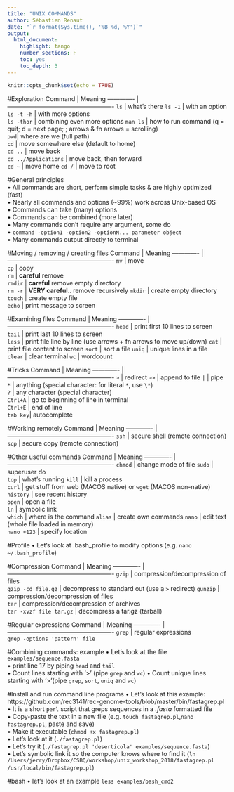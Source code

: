 ```yaml
---
title: "UNIX COMMANDS"
author: Sébastien Renaut
date: "`r format(Sys.time(), '%B %d, %Y')`"
output: 
  html_document:
    highlight: tango
    number_sections: F
    toc: yes
    toc_depth: 3
---
```


```r
knitr::opts_chunk$set(echo = TRUE)
```

#Exploration
Command | Meaning
------------- | ----------------------------------------------------
`ls` | what's there
`ls -1` | with an option 
`ls -t -h` | with more options  
`ls -thor` | combining even more options
`man ls` | how to run command (q = quit; d = next page; ; arrows & fn arrows = scrolling)  
`pwd`| where are we (full path)  
`cd` | move somewhere else (default to home)   
`cd ..` | move back  
`cd ../Applications` | move back, then forward  
`cd ~ ` | move home 
`cd /` | move to root    

#General principles  
• All commands are short, perform simple tasks & are highly optimized (fast)  
• Nearly all commands and options (~99%) work across Unix-based OS  
• Commands can take (many) options  
• Commands can be combined (more later)  
• Many commands don't require any argument, some do  
• `command -option1 -option2 -optionN... parameter object`  
• Many commands output directly to terminal  

#Moving / removing / creating files
Command | Meaning
------------- | ----------------------------------------------------
`mv` | move  
`cp` | copy  
`rm` | **careful** remove  
`rmdir` | **careful** remove empty directory  
`rm -r` | **VERY careful**.. remove recursively
`mkdir` | create empty directory 
`touch` | create empty file  
`echo` | print message to screen 

#Examining files
Command | Meaning
------------- | ----------------------------------------------------
`head` | print first 10 lines to screen  
`tail` | print last 10 lines to screen    
`less` | print file line by line (use arrows + fn arrows to move up/down)
`cat` | print file content to screen 
`sort` | sort a file
`uniq` | unique lines in a file  
`clear` | clear terminal
`wc` | wordcount  

#Tricks
Command | Meaning
------------- | ----------------------------------------------------
`>` | redirect
`>>` | append to file
`|` | pipe   
`*` | anything (special character: for literal `*`, use `\*`)  
`?` | any character (special character)  
`Ctrl+A` | go to beginning of line in terminal    
`Ctrl+E` | end of line    
`tab key`| autocomplete

#Working remotely
Command | Meaning
------------- | ----------------------------------------------------
`ssh` | secure shell (remote connection)  
`scp`  | secure copy (remote connection)  

#Other useful commands
Command | Meaning
------------- | ----------------------------------------------------
`chmod` | change mode of file
`sudo` | superuser do  
`top` | what's running 
`kill` | kill a process   
`curl` | get stuff from web (MACOS native) or `wget` (MACOS non-native)  
`history` | see recent history     
`open` | open a file   
`ln` | symbolic link  
`which` | where is the command
`alias` | create own commands 
`nano` | edit text (whole file loaded in memory)      
`nano +123` | specify location  

#Profile
• Let's look at .bash_profile to modify options (e.g. `nano ~/.bash_profile`)

#Compression
Command | Meaning
------------- | ----------------------------------------------------
`gzip`  | compression/decompression of files  
`gzip -cd file.gz`  | decompress to standard out (use a `>` redirect) 
`gunzip`  | compression/decompression of files  
`tar`  | compression/decompression of archives  
`tar -xvzf file tar.gz` | decompress a tar.gz (tarball)  

#Regular expressions
Command | Meaning
------------- | ----------------------------------------------------
`grep` | regular expressions  
`grep -options 'pattern' file`  

#Combining commands: example
• Let's look at the file `examples/sequence.fasta`  
• print line 17 by piping `head` and `tail`  
• Count lines starting with '>' (pipe `grep` and `wc`) 
• Count unique lines starting with '>'(pipe `grep`, `sort`, `uniq` and `wc`) 

#Install and run command line programs
• Let's look at this example:   https://github.com/rec3141/rec-genome-tools/blob/master/bin/fastagrep.pl  
• It is a short `perl` script that greps sequences in a *.fasta* formatted file  
• Copy-paste the text in a new file (e.g. `touch fastagrep.pl`,`nano fastagrep.pl`, paste and save)   
• Make it executable (`chmod +x fastagrep.pl`)    
• Let's look at it (`./fastagrep.pl`)  
• Let's try it (`./fastagrep.pl 'deserticola' examples/sequence.fasta`)  
• Let's symbolic link it so the computer knows where to find it (` ln /Users/jerry/Dropbox/CSBQ/workshop/unix_workshop_2018/fastagrep.pl /usr/local/bin/fastagrep.pl`)  
  
#bash
• let's look at an example `less examples/bash_cmd2`



